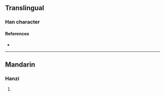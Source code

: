 {{character info}}
==Translingual==

===Han character===
{{Han char|rn=96|rad=玉|as=08|sn=12|four=|canj=MGTGU,MGTQU|ids=⿰𤣩羌}}

====References====
* {{Han ref|kx=0736.070|dkj=21083|hdz=21118.100|uh=7437|ud=29751}}

----

==Mandarin==

===Hanzi===
{{cmn-hanzi|pin=[[què]] ([[que4]])|wg=ch'üeh<sup>4</sup>}}

# {{rfdef|cmn|sort=玉08}}